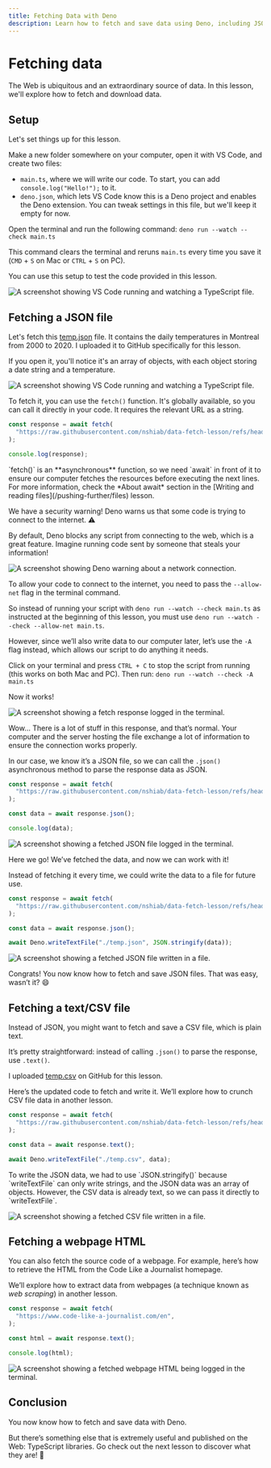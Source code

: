 ```yaml
---
title: Fetching Data with Deno
description: Learn how to fetch and save data using Deno, including JSON, CSV, and HTML files.
---
```



# Fetching data

<YouTube videoId="qjXKylGEnqk" />

The Web is ubiquitous and an extraordinary source of data. In this lesson, we'll explore how to fetch and download data.

<NoticeIntro />

## Setup

Let's set things up for this lesson.

Make a new folder somewhere on your computer, open it with VS Code, and create two files:

- `main.ts`, where we will write our code. To start, you can add `console.log("Hello!");` to it.
- `deno.json`, which lets VS Code know this is a Deno project and enables the Deno extension. You can tweak settings in this file, but we'll keep it empty for now.

Open the terminal and run the following command: `deno run --watch --check main.ts`

This command clears the terminal and reruns `main.ts` every time you save it (`CMD` + `S` on Mac or `CTRL` + `S` on PC).

You can use this setup to test the code provided in this lesson.

![A screenshot showing VS Code running and watching a TypeScript file.](/assets/pushing-further/fetch/setup.png)

## Fetching a JSON file

Let's fetch this [temp.json](https://raw.githubusercontent.com/nshiab/data-fetch-lesson/refs/heads/main/temp.json) file. It contains the daily temperatures in Montreal from 2000 to 2020. I uploaded it to GitHub specifically for this lesson.

If you open it, you'll notice it's an array of objects, with each object storing a date string and a temperature.

![A screenshot showing VS Code running and watching a TypeScript file.](/assets/pushing-further/fetch/json-file.png)

To fetch it, you can use the `fetch()` function. It's globally available, so you can call it directly in your code. It requires the relevant URL as a string.

```ts showLineNumbers filename="main.ts"
const response = await fetch(
  "https://raw.githubusercontent.com/nshiab/data-fetch-lesson/refs/heads/main/temp.json",
);

console.log(response);
```
<Callout type="info" emoji="💡">
    `fetch()` is an **asynchronous** function, so we need `await` in front of it to ensure our computer fetches the resources before executing the next lines. For more information, check the *About await* section in the [Writing and reading files](/pushing-further/files) lesson.
</Callout>

We have a security warning! Deno warns us that some code is trying to connect to the internet. ⚠️

By default, Deno blocks any script from connecting to the web, which is a great feature. Imagine running code sent by someone that steals your information!

![A screenshot showing Deno warning about a network connection.](/assets/pushing-further/fetch/allow-net.png)

To allow your code to connect to the internet, you need to pass the `--allow-net` flag in the terminal command.

So instead of running your script with `deno run --watch --check main.ts` as instructed at the beginning of this lesson, you must use `deno run --watch --check --allow-net main.ts`.

However, since we’ll also write data to our computer later, let’s use the `-A` flag instead, which allows our script to do anything it needs.

Click on your terminal and press `CTRL + C` to stop the script from running (this works on both Mac and PC). Then run: `deno run --watch --check -A main.ts`

Now it works!

![A screenshot showing a fetch response logged in the terminal.](/assets/pushing-further/fetch/response.png)

Wow... There is a lot of stuff in this response, and that’s normal. Your computer and the server hosting the file exchange a lot of information to ensure the connection works properly.

In our case, we know it’s a JSON file, so we can call the `.json()` asynchronous method to parse the response data as JSON.

```ts showLineNumbers filename="main.ts"
const response = await fetch(
  "https://raw.githubusercontent.com/nshiab/data-fetch-lesson/refs/heads/main/temp.json",
);

const data = await response.json();

console.log(data);
```

![A screenshot showing a fetched JSON file logged in the terminal.](/assets/pushing-further/fetch/json-data.png)

Here we go! We’ve fetched the data, and now we can work with it!

Instead of fetching it every time, we could write the data to a file for future use.

```ts showLineNumbers filename="main.ts"
const response = await fetch(
  "https://raw.githubusercontent.com/nshiab/data-fetch-lesson/refs/heads/main/temp.json",
);

const data = await response.json();

await Deno.writeTextFile("./temp.json", JSON.stringify(data));
```

![A screenshot showing a fetched JSON file written in a file.](/assets/pushing-further/fetch/json-write.png)

Congrats! You now know how to fetch and save JSON files. That was easy, wasn’t it? 😄

## Fetching a text/CSV file

Instead of JSON, you might want to fetch and save a CSV file, which is plain text.

It’s pretty straightforward: instead of calling `.json()` to parse the response, use `.text()`.

I uploaded [temp.csv](https://raw.githubusercontent.com/nshiab/data-fetch-lesson/refs/heads/main/temp.csv) on GitHub for this lesson.

Here’s the updated code to fetch and write it. We’ll explore how to crunch CSV file data in another lesson.

```ts showLineNumbers filename="main.ts"
const response = await fetch(
  "https://raw.githubusercontent.com/nshiab/data-fetch-lesson/refs/heads/main/temp.csv",
);

const data = await response.text();

await Deno.writeTextFile("./temp.csv", data);
```
<Callout type="info" emoji="💡">
    To write the JSON data, we had to use `JSON.stringify()` because `writeTextFile` can only write strings, and the JSON data was an array of objects. However, the CSV data is already text, so we can pass it directly to `writeTextFile`.
</Callout>

![A screenshot showing a fetched CSV file written in a file.](/assets/pushing-further/fetch/csv-write.png)

## Fetching a webpage HTML

You can also fetch the source code of a webpage. For example, here’s how to retrieve the HTML from the Code Like a Journalist homepage.

We’ll explore how to extract data from webpages (a technique known as *web scraping*) in another lesson.

```ts showLineNumbers filename="main.ts"
const response = await fetch(
  "https://www.code-like-a-journalist.com/en",
);

const html = await response.text();

console.log(html);
```

![A screenshot showing a fetched webpage HTML being logged in the terminal.](/assets/pushing-further/fetch/html.png)

## Conclusion

You now know how to fetch and save data with Deno.

But there’s something else that is extremely useful and published on the Web: TypeScript libraries. Go check out the next lesson to discover what they are! 👀

<NoticeEnd />